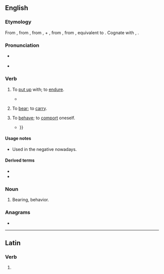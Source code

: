 ==English==

===Etymology===
From {{etyl|enm|en}} {{m|enm|aberen}}, from {{etyl|ang|en}} {{m|ang|āberan||to bear, carry, carry away}}, from {{m|ang|ā-||away, out}}, {{m|ang|ar-}} + {{m|ang|beran||to bear}}, from {{inh|en|gem-pro|*uzberaną}}, from {{etyl|ine-pro|en}} {{m|ine-pro|*bʰer-||to bear, carry}}, equivalent to {{prefix|a|bear|lang=en}}. Cognate with {{cog|goh|irberan}}, {{cog|got|𐌿𐍃𐌱𐌰𐌹𐍂𐌰𐌽}}.

===Pronunciation===
* {{a|UK}} {{IPA|/ə.ˈbɛː/|lang=en}}
* {{a|US}} {{IPA|/ə.ˈbɛɚ/|/ə.ˈbɛɹ/|lang=en}}

===Verb===
{{en-verb|abears|abearing|abore|aborn|past_ptc2=aborne}}

# {{lb|en|transitive|now|_|rare|regional}} To [[put up]] with; to [[endure]]. {{defdate|from 9th c.}}
#* {{quote-book
|year=1872
|year_published='''2009'''
|edition=HTML
|editor=
|author=James De Mille
|title=The Cryptogram
|chapter=
|url=http://www.gutenberg.org/dirs/2/8/4/3/28435/28435-h/28435-h.htm
|genre=
|publisher=The Gutenberg Project
|isbn=
|page=
|passage=Hunder-cook, indeed! which it's what I never '''abore''' yet, and never will '''abear'''.
}}
# {{lb|en|transitive|obsolete}} To [[bear]]; to [[carry]]. {{defdate|10th-15th c.}}
# {{lb|en|transitive|reflexive|obsolete}} To [[behave]]; to [[comport]] oneself. {{defdate|16th-17th c.}}
#* {{quote-book|year=1596|author={{w|Edmund Spenser}}|title=The Faerie Queene|section=V.12|passage=So did the Faerie knight himselfe abeare, / And stouped oft his head from shame to shield {{...}}}}

====Usage notes====
* {{sense|endure}} Used in the negative nowadays.

====Derived terms====
* {{l|en|abearance}}
* {{l|en|abearing}}

===Noun===
{{en-noun}}

# {{lb|en|obsolete}} Bearing, behavior. {{defdate|14th-17th c.}}

===Anagrams===
* {{anagrams|en|Abaré|Areba|Raabe}}

----

==Latin==

===Verb===
{{la-verb-form|abear}}

# {{inflection of|abeō||1|s|pres|pass|sub|lang=la}}